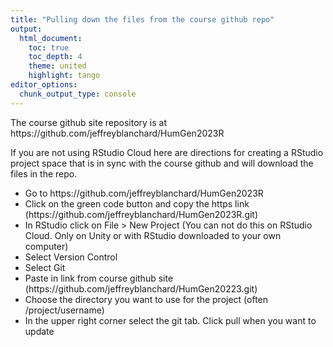 ```yaml
---
title: "Pulling down the files from the course github repo"
output:
  html_document:
    toc: true
    toc_depth: 4
    theme: united
    highlight: tango
editor_options: 
  chunk_output_type: console
---
```


The course github site repository is at https://github.com/jeffreyblanchard/HumGen2023R

If you are not using RStudio Cloud here are directions for creating a RStudio project space that is in sync with the course github and will download the files in the repo.

* Go to https://github.com/jeffreyblanchard/HumGen2023R
* Click on the green code button and copy the https link (https://github.com/jeffreyblanchard/HumGen2023R.git)
* In RStudio click on File > New Project (You can not do this on RStudio Cloud. Only on Unity or with RStudio downloaded to your own computer)
* Select Version Control
* Select Git
* Paste in link from course github site (https://github.com/jeffreyblanchard/HumGen20223.git)
* Choose the directory you want to use for the project (often /project/username)
* In the upper right corner select the git tab. Click pull when you want to update

